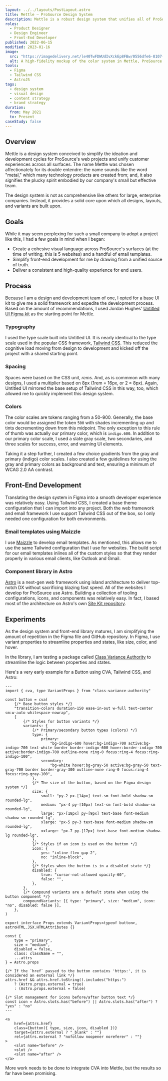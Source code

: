 ```yaml
---
layout: ../../layouts/PostLayout.astro
title: Mettle — ProSource Design System
description: Mettle is a robust design system that unifies all of ProSource's digital experiences and expedites ideation and development.
roles:
  - Product Designer
  - Design Engineer
  - Front-End Developer
published: 2022-06-15
modified: 2023-01-16
image:
  src: "https://imagedelivery.net/le40TwFDWUdIvXckEp8FBw/0556dfe6-8107-49be-9109-6e5e2ef2ac00/w=1600,h=1200,format=webp"
  alt: A high-fidelity mockup of the color system in Mettle, ProSource's design system.
tools:
  - Figma
  - Tailwind CSS
  - AstroJS
tags:
  - design system
  - visual design
  - content strategy
  - brand strategy
duration:
  from: May 2021
  to: Present
caseStudy: false
---
```



## Overview

Mettle is a design system conceived to simplify the ideation and development cycles for ProSource's web projects and unify customer experiences across all surfaces. The name Mettle was chosen affectionately for its double entendre: the name sounds like the word "metal," which many technology products are created from; and, it also signifies the plucky spirit embodied by our company's small but effective team.

The design system is not as comprehensive like others for large, enterprise companies. Instead, it provides a solid core upon which all designs, layouts, and variants are built upon.

## Goals

While it may seem perplexing for such a small company to adopt a project like this, I had a few goals in mind when I began:

- Create a cohesive visual language across ProSource's surfaces (at the time of writing, this is 5 websites) and a handful of email templates.
- Simplify front-end development for me by drawing from a unified source of truth.
- Deliver a consistent and high-quality experience for end users.

## Process

Because I am a design and development team of one, I opted for a base UI kit to give me a solid framework and expedite the development process. Based on the amount of recommendations, I used Jordan Hughes' [Untitled UI Figma kit](https://www.untitledui.com/) as the starting point for Mettle.

### Typography

I used the type scale built into Untitled UI. It is nearly identical to the type scale used in the popular CSS framework, [Tailwind CSS](https://tailwindcss.com/docs/font-size). This reduced the cognitive load moving from design to development and kicked off the project with a shared starting point.

### Spacing

Spaces were based on the CSS unit, _rems_. And, as is commmon with many designs, I used a multiplier based on 8px (1rem = 16px, or 2 × 8px). Again, Untitled UI mirrored the base setup of Tailwind CSS in this way, too, which allowed me to quickly implement this design system.

### Colors

The color scales are tokens ranging from a 50–900. Generally, the base color would be assigned the token `500` with shades incrementing up and tints decrementing down from this midpoint. The only exception to this rule of thumb was actually our primary color, which is `indigo.600`. In addition to our primary color scale, I used a slate gray scale, two secondaries, and three scales for success, error, and warning UI elements.

Taking it a step further, I created a few choice gradients from the gray and primary (indigo) color scales. I also created a few guidelines for using the gray and primary colors as background and text, ensuring a minimum of WCAG 2.0 AA contrast.

## Front-End Development

Translating the design system in Figma into a smooth developer experience was relatively easy. Using Tailwind CSS, I created a base theme configuration that I can import into any project. Both the web framework and email framework I use support Tailwind CSS out of the box, so I only needed one configuration for both environments.

### Email templates using Maizzle

I use [Maizzle](https://maizzle.com/) to develop email templates. As mentioned, this allows me to use the same Tailwind configuration that I use for websites. The build script for our email templates inlines all of the custom styles so that they render properly in various email clients, like Outlook and Gmail.

### Component library in Astro

[Astro](https://astro.build/) is a next-gen web framework using island architecture to deliver top-notch DX without sacrificing blazing fast speed. All of the websites I develop for ProSource use Astro. Building a collection of tooling configurations, icons, and components was relatively easy. In fact, I based most of the architecture on Astro's own [Site Kit repository](https://github.com/withastro/site-kit).

## Experiments

As the design system and front-end library matures, I am simplifying the amount of repetition in the Figma file and GitHub repository. In Figma, I use variant properties to streamline properties and states, like size, color, and hover.

In the library, I am testing a package called [Class Variance Authority](https://github.com/joe-bell/cva) to streamline the logic between properties and states.

Here's a very early example for a Button using CVA, Tailwind CSS, and Astro:

```astro
---
import { cva, type VariantProps } from "class-variance-authority"

const button = cva(
	{/* Base button styles */}
	"transition-colors duration-150 ease-in-out w-full text-center sm:w-auto whitespace-nowrap",
	{
		{/* Styles for button variants */}
		variants: {
			{/* Primary/secondary button types (colors) */}
			type: {
				primary:
					"bg-indigo-600 hover:bg-indigo-700 active:bg-indigo-700 text-white border border-indigo-600 hover:border-indigo-700 active:border-indigo-700 outline-none ring-0 focus:ring-4 focus:ring-indigo-100",
				secondary:
					"bg-white hover:bg-gray-50 active:bg-gray-50 text-gray-700 border border-gray-300 outline-none ring-0 focus:ring-4 focus:ring-gray-100",
			},
			{/* The size of the button, based on the Figma design system */}
			size: {
				small: "py-2 px-[14px] text-sm font-bold shadow-sm rounded-lg",
				medium: "px-4 py-[10px] text-sm font-bold shadow-sm rounded-lg",
				large: "px-[18px] py-[9px] text-base font-medium shadow-sm rounded-lg",
				xlarge: "px-5 py-3 text-base font-medium shadow-sm rounded-lg",
				xxlarge: "px-7 py-[17px] text-base font-medium shadow-lg rounded-lg",
			},
			{/* Styles if an icon is used on the button */}
			icon: {
				yes: "inline-flex gap-2",
				no: "inline-block",
			},
			{/* Styles when the button is in a disabled state */}
			disabled: {
				true: "cursor-not-allowed opacity-60",
				false: "",
			},
		},
		{/* Compound variants are a default state when using the button component */}
		compoundVariants: [{ type: "primary", size: "medium", icon: "no", disabled: false }],
	},
)

export interface Props extends VariantProps<typeof button>, astroHTML.JSX.HTMLAttributes {}

const {
	type = "primary",
	size = "medium",
	disabled = false,
	class: className = "",
	...attrs
} = Astro.props

{/* If the `href` passed to the button contains 'https:', it is considered an external link */}
attrs.href && attrs.href.toString().includes("https:")
	? (Astro.props.external = true)
	: (Astro.props.external = false)

{/* Slot management for icons before/after button text */}
const icon = Astro.slots.has("before") || Astro.slots.has("after") ? "yes" : "no"
---

<a
	href={attrs.href}
	class={button({ type, size, icon, disabled })}
	target={attrs.external ? "_blank" : ""}
	rel={attrs.external ? "nofollow noopener noreferer" : ""}
>
	<slot name="before" />
	<slot />
	<slot name="after" />
</a>
```

More work needs to be done to integrate CVA into Mettle, but the results so far have been promising.
